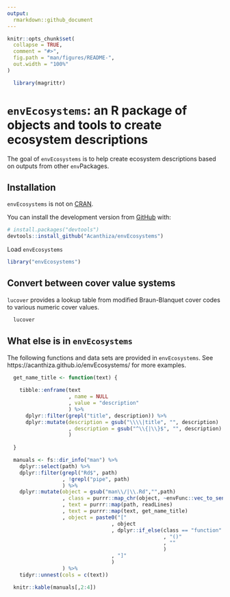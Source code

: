 ```yaml
---
output:
  rmarkdown::github_document
---
```


<!-- README.md is generated from README.Rmd. Please edit that file -->

```r
knitr::opts_chunk$set(
  collapse = TRUE,
  comment = "#>",
  fig.path = "man/figures/README-",
  out.width = "100%"
)

  library(magrittr)

```

# `envEcosystems`: an R package of objects and tools to create ecosystem descriptions

<!-- badges: start -->
<!-- badges: end -->

The goal of `envEcosystems` is to help create ecosystem descriptions based on outputs from other `env`Packages.

## Installation

`envEcosystems` is not on [CRAN](https://CRAN.R-project.org).

You can install the development version from [GitHub](https://github.com/) with:

``` r
# install.packages("devtools")
devtools::install_github("Acanthiza/envEcosystems")
```

Load `envEcosystems`

```r
library("envEcosystems")
```

## Convert between cover value systems

`lucover` provides a lookup table from modified Braun-Blanquet cover codes to various numeric cover values.

```r

  lucover

```

## What else is in `envEcosystems`

The following functions and data sets are provided in `envEcosystems`. See https://acanthiza.github.io/envEcosystems/ for more examples.

```r

  get_name_title <- function(text) {
    
    tibble::enframe(text
                    , name = NULL
                    , value = "description"
                    ) %>%
      dplyr::filter(grepl("title", description)) %>%
      dplyr::mutate(description = gsub("\\\\|title", "", description)
                    , description = gsub("^\\{|\\}$", "", description)
                    )
    
  }

  manuals <- fs::dir_info("man") %>%
    dplyr::select(path) %>%
    dplyr::filter(grepl("Rd$", path)
                  , !grepl("pipe", path)
                  ) %>%
    dplyr::mutate(object = gsub("man\\/|\\.Rd","",path)
                  , class = purrr::map_chr(object, ~envFunc::vec_to_sentence(class(get(.))))
                  , text = purrr::map(path, readLines)
                  , text = purrr::map(text, get_name_title)
                  , object = paste0("["
                                  , object
                                  , dplyr::if_else(class == "function"
                                                   , "()"
                                                   , ""
                                                   )
                                  , "]"
                                  )
                  ) %>%
    tidyr::unnest(cols = c(text))

  knitr::kable(manuals[,2:4])

```




